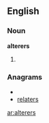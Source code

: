 ==English==

===Noun===
'''alterers'''

# {{plural of|[[alterer]]}}

===Anagrams===
* {{alphagram|aeelrrst}}
* [[relaters#English|relaters]]


[[ar:alterers]]